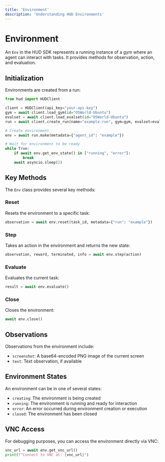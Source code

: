 ```yaml
---
title: 'Environment'
description: 'Understanding HUD Environments'
---
```


# Environment

An `Env` in the HUD SDK represents a running instance of a gym where an agent can interact with tasks. It provides methods for observation, action, and evaluation.

## Initialization

Environments are created from a run:

```python
from hud import HUDClient

client = HUDClient(api_key="your-api-key")
gym = await client.load_gym(id="OSWorld-Ubuntu")
evalset = await client.load_evalset(id="OSWorld-Ubuntu")
run = await client.create_run(name="example-run", gym=gym, evalset=evalset)

# Create environment
env = await run.make(metadata={"agent_id": "example"})

# Wait for environment to be ready
while True:
    if await env.get_env_state() in ["running", "error"]:
        break
    await asyncio.sleep(2)
```

## Key Methods

The `Env` class provides several key methods:

### Reset

Resets the environment to a specific task:

```python
observation = await env.reset(task_id, metadata={"run": "example"})
```

### Step

Takes an action in the environment and returns the new state:

```python
observation, reward, terminated, info = await env.step(action)
```

### Evaluate

Evaluates the current task:

```python
result = await env.evaluate()
```

### Close

Closes the environment:

```python
await env.close()
```

## Observations

Observations from the environment include:

- `screenshot`: A base64-encoded PNG image of the current screen
- `text`: Text observation, if available

## Environment States

An environment can be in one of several states:

- `creating`: The environment is being created
- `running`: The environment is running and ready for interaction
- `error`: An error occurred during environment creation or execution
- `closed`: The environment has been closed

## VNC Access

For debugging purposes, you can access the environment directly via VNC:

```python
vnc_url = await env.get_vnc_url()
print(f"Connect to VNC at: {vnc_url}")
``` 